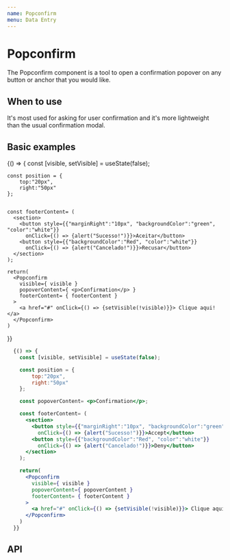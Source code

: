 ```yaml
---
name: Popconfirm
menu: Data Entry
---
```





# Popconfirm

The Popconfirm component is a tool to open a confirmation popover on any button or anchor that you would like.

## When to use 

It's most used for asking for user confirmation and it's more lightweight than the usual confirmation modal.

## Basic examples

<Playground>
  {() => { 
    const [visible, setVisible] = useState(false);

    const position = {
        top:"20px",
        right:"50px"
    };   


    const footerContent= (
      <section>
        <button style={{"marginRight":"10px", "backgroundColor":"green", "color":"white"}}
          onClick={() => {alert("Sucesso!")}}>Aceitar</button>
        <button style={{"backgroundColor":"Red", "color":"white"}} 
          onClick={() => {alert("Cancelado!")}}>Recusar</button>
      </section>
    );

    return(
      <Popconfirm 
        visible={ visible }
        popoverContent={ <p>Confirmation</p> }
        footerContent= { footerContent }
      >
        <a href="#" onClick={() => {setVisible(!visible)}}> Clique aqui! </a>
      </Popconfirm>
    )
  }}
</Playground>

```jsx
  {() => { 
    const [visible, setVisible] = useState(false);

    const position = {
        top:"20px",
        right:"50px"
    };   

    const popoverContent= <p>Confirmation</p>;

    const footerContent= (
      <section>
        <button style={{"marginRight":"10px", "backgroundColor":"green", "color":"white"}}
          onClick={() => {alert("Sucesso!")}}>Accept</button>
        <button style={{"backgroundColor":"Red", "color":"white"}} 
          onClick={() => {alert("Cancelado!")}}>Deny</button>
      </section>
    );

    return(
      <Popconfirm 
        visible={ visible }
        popoverContent={ popoverContent }
        footerContent= { footerContent }
      >
        <a href="#" onClick={() => {setVisible(!visible)}}> Clique aqui! </a>
      </Popconfirm>
    )
  }}
```

## API

<Props of={Popconfirm} />
